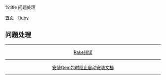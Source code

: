 %title 问题处理

[[../../../index|首页]] - [[../index|Ruby]]
==问题处理==
----
<center>
[[rake_error|Rake错误]]
----
[[gem|安装Gem包时阻止自动安装文档]]
</center>
----

